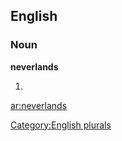 
==English==

===Noun===
'''neverlands'''

# {{plural of|[[neverland]]}}

[[Category:English plurals]]

[[ar:neverlands]]